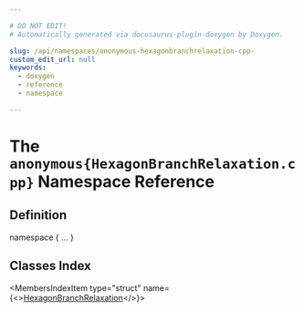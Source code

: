 ```yaml
---

# DO NOT EDIT!
# Automatically generated via docusaurus-plugin-doxygen by Doxygen.

slug: /api/namespaces/anonymous-hexagonbranchrelaxation-cpp-
custom_edit_url: null
keywords:
  - doxygen
  - reference
  - namespace

---
```





# The `anonymous{HexagonBranchRelaxation.cpp}` Namespace Reference

<DoxygenPage pluginConfig={pluginConfig}>



## Definition

<CodeBlock>namespace &#123; ... &#125;</CodeBlock>

## Classes Index

<MembersIndex>

<MembersIndexItem
  type="struct"
  name={<><a href="/docs/api/structs/anonymous-namespace-hexagonbranchrelaxation-cpp-/hexagonbranchrelaxation">HexagonBranchRelaxation</a></>}>
</MembersIndexItem>

</MembersIndex>


</DoxygenPage>

